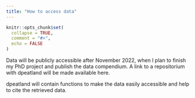 ```yaml
---
title: "How to access data"
---
```


```r
knitr::opts_chunk$set(
  collapse = TRUE,
  comment = "#>",
  echo = FALSE
)
```

Data will be publicly accessible after November 2022, when I plan to finish my PhD project and publish the data compendium. A link to a repositorium with dpeatland will be made available here.

dpeatland will contain functions to make the data easily accessible and help to cite the retrieved data.
